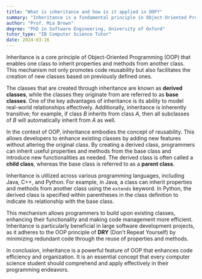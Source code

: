 ```yaml
---
title: "What is inheritance and how is it applied in OOP?"
summary: "Inheritance is a fundamental principle in Object-Oriented Programming (OOP) that allows one class to inherit properties and methods from another class."
author: "Prof. Mia Brown"
degree: "PhD in Software Engineering, University of Oxford"
tutor_type: "IB Computer Science Tutor"
date: 2024-03-16
---
```


Inheritance is a core principle of Object-Oriented Programming (OOP) that enables one class to inherit properties and methods from another class. This mechanism not only promotes code reusability but also facilitates the creation of new classes based on previously defined ones.

The classes that are created through inheritance are known as **derived classes**, while the classes they originate from are referred to as **base classes**. One of the key advantages of inheritance is its ability to model real-world relationships effectively. Additionally, inheritance is inherently transitive; for example, if class $B$ inherits from class $A$, then all subclasses of $B$ will automatically inherit from $A$ as well.

In the context of OOP, inheritance embodies the concept of reusability. This allows developers to enhance existing classes by adding new features without altering the original class. By creating a derived class, programmers can inherit useful properties and methods from the base class and introduce new functionalities as needed. The derived class is often called a **child class**, whereas the base class is referred to as a **parent class**.

Inheritance is utilized across various programming languages, including Java, C++, and Python. For example, in Java, a class can inherit properties and methods from another class using the `extends` keyword. In Python, the derived class is specified within parentheses in the class definition to indicate its relationship with the base class.

This mechanism allows programmers to build upon existing classes, enhancing their functionality and making code management more efficient. Inheritance is particularly beneficial in large software development projects, as it adheres to the OOP principle of **DRY** (Don't Repeat Yourself) by minimizing redundant code through the reuse of properties and methods.

In conclusion, inheritance is a powerful feature of OOP that enhances code efficiency and organization. It is an essential concept that every computer science student should comprehend and apply effectively in their programming endeavors.
    